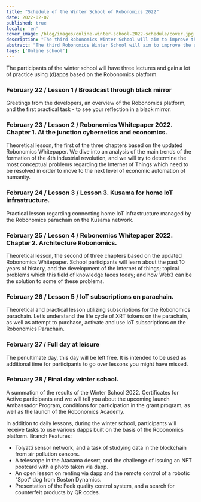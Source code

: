 ```yaml
---
title: "Schedule of the Winter School of Robonomics 2022"
date: 2022-02-07
published: true
locale: 'en'
cover_image: /blog/images/online-winter-school-2022-schedule/cover.jpg
description: "The third Robonomics Winter School will aim to improve the user experiences of decentralized applications in smart device control tasks, including complex robotic scenarios."
abstract: "The third Robonomics Winter School will aim to improve the user experiences of decentralized applications in smart device control tasks, including complex robotic scenarios."
tags: ['Online school']
---
```


<PostExpiredInfo/>

The participants of the winter school will have three lectures and gain a lot of practice using (d)apps based on the Robonomics platform.

<TextCard>

### February 22 / Lesson 1 / Broadcast through black mirror

Greetings from the developers, an overview of the Robonomics platform, and the first practical task - to see your reflection in a black mirror.

</TextCard>

<TextCard>

### February 23 / Lesson 2 / Robonomics Whitepaper 2022. Chapter 1. At the junction cybernetics and economics.

Theoretical lesson, the first of the three chapters based on the updated Robonomics Whitepaper. We dive into an analysis of the main trends of the formation of the 4th industrial revolution, and we will try to determine the most conceptual problems regarding the Internet of Things which need to be resolved in order to move to the next level of economic automation of humanity.

</TextCard>

<TextCard>

### February 24 / Lesson 3 / Lesson 3. Kusama for home IoT infrastructure.

Practical lesson regarding connecting home IoT infrastructure managed by the Robonomics parachain on the Kusama network.

</TextCard>

<TextCard>

### February 25 / Lesson 4 / Robonomics Whitepaper 2022. Chapter 2. Architecture Robonomics.

Theoretical lesson, the second of three chapters based on the  updated Robonomics Whitepaper. School participants will learn about the past 10 years of history, and the development of the Internet of things; topical problems which this field of knowledge faces today; and how Web3 can be the solution to some of these problems.

</TextCard>

<TextCard>

### February 26 / Lesson 5 /  IoT subscriptions on parachain.

Theoretical and practical lesson utilizing subscriptions for the Robonomics parachain. Let’s understand the life cycle of XRT tokens on the parachain, as well as attempt to purchase, activate and use IoT subscriptions on the Robonomics Parachain.

</TextCard>

<TextCard>

### February 27 / Full day at leisure

The penultimate day, this day will be left free. It is intended to be used as additional time for participants to go over lessons you might have missed.

</TextCard>

<TextCard>

### February 28 / Final day winter school.

A summation of the results of the Winter School 2022. Certificates for Active participants and we will tell you about the upcoming launch Ambassador Program, conditions for participation in the grant program, as well as the launch of the Robonomics Academy.

</TextCard>

In addition to daily lessons, during the winter school, participants will receive tasks to use various dapps built on the basis of the Robonomics platform. Branch Features:

- Tolyatti sensor network, and a task of studying data in the blockchain from air pollution sensors.
- A telescope in the Atacama desert, and the challenge of issuing an NFT postcard with a photo taken via dapp.
- An open lesson on renting via dapp and the remote control of a robotic “Spot” dog from Boston Dynamics.
- Presentation of the Feek quality control system, and a search for counterfeit products by QR codes.